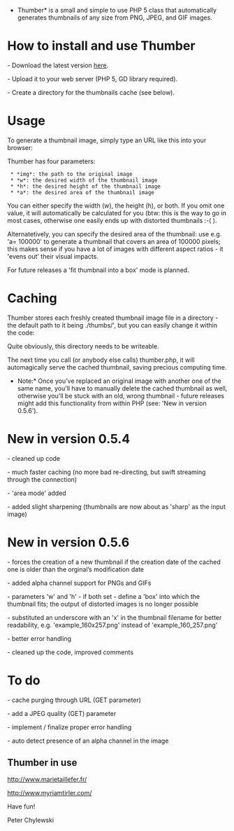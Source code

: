 *Thumber* is a small and simple to use PHP 5 class that automatically generates thumbnails of any size from PNG, JPEG, and GIF images.


= How to install and use Thumber =

- Download the latest version [http://code.google.com/p/phpthumbmaker/downloads/list here].

- Upload it to your web server (PHP 5, GD library required).

- Create a directory for the thumbnails cache (see below).

= Usage =

To generate a thumbnail image, simply type an URL like this into your browser:

{{{http://yourserver.org/thumber.php?img=images/abc.png&h=200}}}

Thumber has four parameters:

  * *img*: the path to the original image
  * *w*: the desired width of the thumbnail image
  * *h*: the desired height of the thumbnail image
  * *a*: the desired area of the thumbnail image

You can either specify the width (w), the height (h), or both. If you omit one value, it will automatically be calculated for you (btw: this is the way to go in most cases, otherwise one easily ends up with distorted thumbnails :-(  ).

Alternatetively, you can specify the desired area of the thumbnail: use e.g. 'a= 100000' to generate a thumbnail that covers an area of 100000 pixels; this makes sense if you have a lot of images with different aspect ratios - it 'evens out' their visual impacts.

For future releases a 'fit thumbnail into a box' mode is planned.

= Caching =

Thumber stores each freshly created thumbnail image file in a directory - the default path to it being ./thumbs/', but you can easily change it within the code:

{{{define('PATH_TO_THUMBS', './thumbs/');}}}

Quite obviously, this directory needs to be writeable.

The next time you call (or anybody else calls) thumber.php, it will automagically serve the cached thumbnail, saving precious computing time.

*Note:* Once you've replaced an original image with another one of the same name, you'll have to manually delete the cached thumbnail as well, otherwise you'll be stuck with an old, wrong thumbnail - future releases might add this functionality from within PHP (see: 'New in version 0.5.6').

= New in version 0.5.4 =

- cleaned up code

- much faster caching (no more bad re-directing, but swift streaming through the connection)

- 'area mode' added

- added slight sharpening (thumbnails are now about as 'sharp' as the input image)

= New in version 0.5.6 =

- forces the creation of a new thumbnail if the creation date of the cached one is older than the orginal’s modification date

- added alpha channel support for PNGs and GIFs

- parameters 'w' and 'h' - if both set - define a 'box' into which the thumbnail fits; the output of distorted images is no longer possible

- substituted an underscore with an 'x' in the thumbnail filename for better readability, e.g. 'example_160x257.png' instead of 'example_160_257.png'

- better error handling

- cleaned up the code, improved comments

= To do =

- cache purging through URL (GET parameter)

- add a JPEG quality (GET) parameter

- implement / finalize proper error handling

- auto detect presence of an alpha channel in the image

== Thumber in use ==

http://www.marietaillefer.fr/

http://www.myriamtirler.com/


Have fun!

Peter Chylewski
